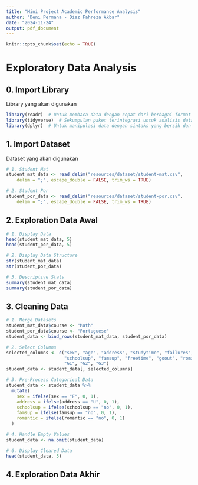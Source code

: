 ```yaml
---
title: "Mini Project Academic Performance Analysis"
author: "Deni Permana - Diaz Fahreza Akbar"
date: "2024-11-24"
output: pdf_document
---
```


```r
knitr::opts_chunk$set(echo = TRUE)
```

# Exploratory Data Analysis


## 0. Import Library
Library yang akan digunakan

```r
library(readr)  # Untuk membaca data dengan cepat dari berbagai format seperti CSV
library(tidyverse)  # Sekumpulan paket terintegrasi untuk analisis data yang mendukung tidy data
library(dplyr)  # Untuk manipulasi data dengan sintaks yang bersih dan intuitif
```

## 1. Import Dataset

Dataset yang akan digunakan

```r
# 1. Student Mat
student_mat_data <- read_delim("resources/dataset/student-mat.csv", 
    delim = ";", escape_double = FALSE, trim_ws = TRUE)

# 2. Student Por
student_por_data <- read_delim("resources/dataset/student-por.csv", 
    delim = ";", escape_double = FALSE, trim_ws = TRUE)
```

## 2. Exploration Data Awal

```r
# 1. Display Data
head(student_mat_data, 5)
head(student_por_data, 5)
```

```r
# 2. Display Data Structure
str(student_mat_data)
str(student_por_data)
```

```r
# 3. Descriptive Stats
summary(student_mat_data)
summary(student_por_data)
```

## 3. Cleaning Data

```r
# 1. Merge Datasets
student_mat_data$course <- "Math"
student_por_data$course <- "Portuguese"
student_data <- bind_rows(student_mat_data, student_por_data)
```

```r
# 2. Select Columns
selected_columns <- c("sex", "age", "address", "studytime", "failures", 
                      "schoolsup", "famsup", "freetime", "goout", "romantic", 
                      "G1", "G2", "G3")
student_data <- student_data[, selected_columns]
```

```r
# 3. Pre-Process Categorical Data
student_data <- student_data %>%
  mutate(
    sex = ifelse(sex == "F", 0, 1),
    address = ifelse(address == "U", 0, 1),
    schoolsup = ifelse(schoolsup == "no", 0, 1),
    famsup = ifelse(famsup == "no", 0, 1),
    romantic = ifelse(romantic == "no", 0, 1)
  )
```

```r
# 4. Handle Empty Values
student_data <- na.omit(student_data)
```

```r
# 6. Display Cleared Data
head(student_data, 5)
```

## 4. Exploration Data Akhir

```r

```

